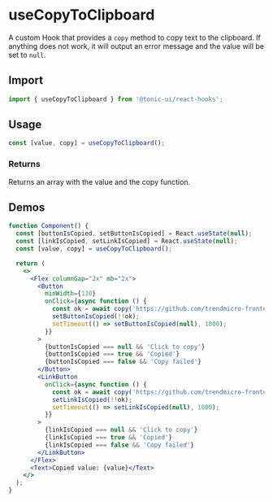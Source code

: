 # useCopyToClipboard

A custom Hook that provides a `copy` method to copy text to the clipboard. If anything does not work, it will output an error message and the value will be set to `null`.

## Import

```js
import { useCopyToClipboard } from '@tonic-ui/react-hooks';
```

## Usage

```js
const [value, copy] = useCopyToClipboard();
```

### Returns

Returns an array with the value and the copy function.

## Demos

```jsx
function Component() {
  const [buttonIsCopied, setButtonIsCopied] = React.useState(null);
  const [linkIsCopied, setLinkIsCopied] = React.useState(null);
  const [value, copy] = useCopyToClipboard();

  return (
    <>
      <Flex columnGap="2x" mb="2x">
        <Button
          minWidth={120}
          onClick={async function () {
            const ok = await copy('https://github.com/trendmicro-frontend/tonic-ui')
            setButtonIsCopied(!!ok);
            setTimeout(() => setButtonIsCopied(null), 1000);
          }}
        >
          {buttonIsCopied === null && 'Click to copy'}
          {buttonIsCopied === true && 'Copied'}
          {buttonIsCopied === false && 'Copy failed'}
        </Button>
        <LinkButton
          onClick={async function () {
            const ok = await copy('https://github.com/trendmicro-frontend/tonic-ui')
            setLinkIsCopied(!!ok);
            setTimeout(() => setLinkIsCopied(null), 1000);
          }}
        >
          {linkIsCopied === null && 'Click to copy'}
          {linkIsCopied === true && 'Copied'}
          {linkIsCopied === false && 'Copy failed'}
        </LinkButton>
      </Flex>
      <Text>Copied value: {value}</Text>
    </>
  );
}
```
